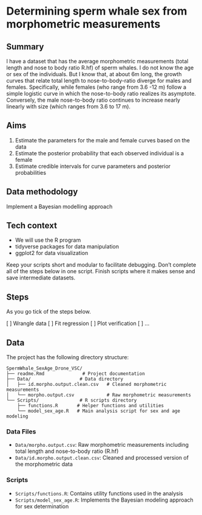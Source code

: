 # Determining sperm whale sex from morphometric measurements

## Summary
I have a dataset that has the average morphometric measurements (total length and nose to body ratio R.hf)
of sperm whales. I do not know the age or sex of the individuals. But I know that, at about 6m long, 
the growth curves that relate total length to nose-to-body-ratio diverge for males and females.
Specifically, while females (who range from 3.6 -12 m) follow a simple logistic curve in which the
nose-to-body ratio realizes its asymptote. Conversely, the male nose-to-body ratio continues 
to increase nearly linearly with size (which ranges from 3.6 to 17 m).


## Aims
1. Estimate the parameters for the male and female curves based on the data
2. Estimate the posterior probability that each observed individual is a female
3. Estimate credible intervals for curve parameters and posterior probabilities

## Data methodology
Implement a Bayesian modelling approach

## Tech context
- We will use the R program
- tidyverse packages for data manipulation
- ggplot2 for data visualization

Keep your scripts short and modular to facilitate debugging. Don't complete all of the steps below in one script. Finish scripts where it makes sense and save intermediate datasets. 

## Steps
As you go tick of the steps below. 

[ ] Wrangle data
[ ] Fit regression
[ ] Plot verification
[ ] ... 

## Data 

The project has the following directory structure:

```
SpermWhale_SexAge_Drone_VSC/
├── readme.Rmd              # Project documentation
├── Data/                  # Data directory
│   ├── id.morpho.output.clean.csv   # Cleaned morphometric measurements
│   └── morpho.output.csv            # Raw morphometric measurements
└── Scripts/               # R scripts directory
    ├── functions.R       # Helper functions and utilities
    └── model_sex_age.R   # Main analysis script for sex and age modeling
```

### Data Files
- `Data/morpho.output.csv`: Raw morphometric measurements including total length and nose-to-body ratio (R.hf)
- `Data/id.morpho.output.clean.csv`: Cleaned and processed version of the morphometric data

### Scripts
- `Scripts/functions.R`: Contains utility functions used in the analysis
- `Scripts/model_sex_age.R`: Implements the Bayesian modeling approach for sex determination

